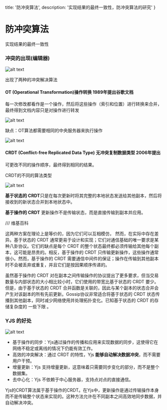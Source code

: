   title: '防冲突算法',
  description: '实现结果的最终一致性，防冲突算法的研究'
}

# 防冲突算法

实现结果的最终一致性

### 冲突的出现(编辑器)

![alt text](./1.png)

出现了两种的冲突解决算法

#### OT (Operational Transformation)操作转换 1989年提出谷歌文档

每一次修改都看作是一个操作，然后将这些操作（索引和位置）进行转换来合并，最终得到文档内容只是对操作进行转发

![alt text](./image.png)

缺点：OT算法都需要相同的中央服务器来执行操作 

![alt text](./image-1.png)

#### CRDT (Conflict-free Replicated Data Type) 无冲突复制数据类型 2006年提出

可更改不同的操作顺序，最终得到相同的结果。

CRDT的不同的算法类型

![alt text](./image-3.png)

**基于状态的 CRDT**只是在每次更新时将其完整的本地状态发送给其他副本，然后将接收到的新状态合并到本地状态中。

**基于操作的 CRDT** 更新操作不是传输状态，而是直接传输到副本并应用。

/// 维基百科

这两种方案在理论上是等价的，因为它们可以互相模仿， 然而，在实际中存在差异。基于状态的 CRDT 通常更易于设计和实现；它们对通信基础的唯一要求是某种八卦协议。它们的缺点是每个 CRDT 的整个状态最终都必须传输给其他每个副本，这可能是昂贵的。相反，基于操作的 CRDT 只传输更新操作，这些操作通常很小。然而，基于操作的 CRDT 需要通信中间件的保证；操作在传输到其他副本时不会被丢弃或重复，并且它们是按因果顺序传递的。

虽然基于操作的 CRDT 对在副本之间传输操作的协议提出了更多要求，但当交易数量与内部状态的大小相比较小时，它们使用的带宽比基于状态的 CRDT 要少。但是，由于基于状态的 CRDT 合并函数是关联的，因此与某个副本的状态合并会产生对该副本的所有先前更新。Gossip协议非常适合将基于状态的 CRDT 状态传播到其他副本，同时减少网络使用并处理拓扑变化。已知基于状态的 CRDT 的存储复杂度的 一些下限 。

### YJS 的好处

![alt text](./image-2.png)

- 基于操作的同步：Yjs通过操作的传播和应用来实现数据的同步，这使得它在网络不稳定或离线的情况下仍能有效工作。
- 高效的冲突解决：通过 CRDT 的特性，Yjs **能够自动解决数据冲突**，而不需要用户干预。
- 增量更新：Yjs 支持增量更新，这意味着只需要同步变化的部分，而不是整个数据集。
- 去中心化：Yjs 不依赖于中心服务器，支持点对点的直接通信。

Yjs的CRDT算法属于基于操作的CRDT。在Yjs中，更新操作是通过传输操作本身而不是传输整个状态来实现的。这种方法允许在不同副本之间高效地同步数据，并自动解决冲突。
